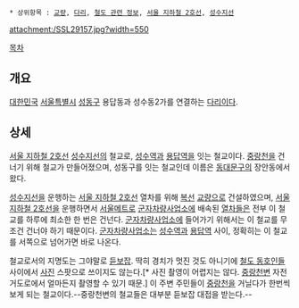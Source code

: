  * 상위항목 : [[교량]], [[다리]], [[철도 관련 정보]], [[서울 지하철 2호선]], [[성수지선]] 

{{{+1 長安鐵橋 / Jangancheolgyo(Railway Bridge) }}}

attachment:/SSL29157.jpg?width=550

[[목차]]

== 개요 ==
[[대한민국]] [[서울특별시]] [[성동구]] 용답동과 성수동2가를 연결하는 [[다리]]이다. 

== 상세 ==
[[서울 지하철 2호선]] [[성수지선]]의 철교로, [[성수역]]과 [[용답역]]을 잇는 철교이다. [[중랑천]]을 건너기 위해 철교가 만들어졌으며, 성동구를 잇는 철교인데 이름은 [[동대문구]]의 장안동에서 왔다.

[[성수지선]]을 운행하는 [[서울 지하철 2호선]] 열차를 위해 [[복선]] [[교량]]으로 건설하였으며, [[서울 지하철 2호선]]을 운행하면서 [[서울메트로]] [[군자차량사업소]]에 배속된 [[열차]]들은 전부 이 철교를 하루에 최소한 한 번은 건넌다. [[군자차량사업소]]에 들어가기 위해서는 이 철교를 무조건 건너야 하기 때문이다. [[군자차량사업소]]는 [[성수역]]과 [[용답역]] 사이, 정확히는 이 철교를 서쪽으로 넘어가면 바로 나온다.

철교로서의 지명도는 그야말로 [[듣보잡]]. 딱히 경치가 멋진 것도 아니기에 [[철도 동호인]]들 사이에서 [[사진]] 스팟으로 쓰이지도 않는다.[* 사진 촬영이 어렵지는 않다. [[중랑천]]변 자전거도로에서 얼마든지 촬영할 수 있기 때문.] 이 주변 주민들이 [[중랑천]]을 거닐다가 한번씩 보게 되는 철교이다.--중랑천변의 철교들은 대부분 듣보잡 대접을 받는다.--
